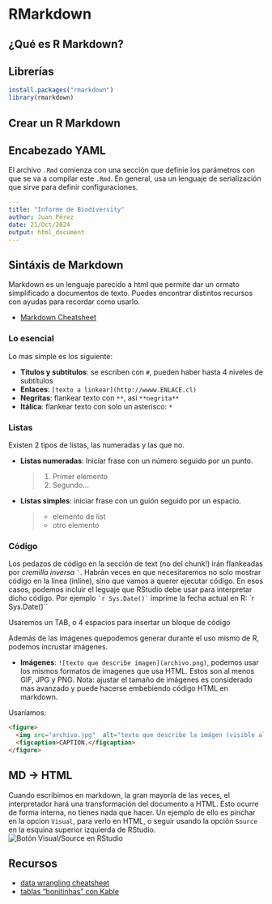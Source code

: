 # RMarkdown

## ¿Qué es R Markdown?

## Librerías

```r
install.packages("rmarkdown")
library(rmarkdown)
```

## Crear un R Markdown

## Encabezado YAML

El archivo `.Rmd` comienza con una sección que definie los parámetros con que se va a compilar este `.Rmd`. En general, usa un lenguaje de serialización que sirve para definir configuraciones.

``` yaml
---
title: "Informe de Biodiversity"
author: Juan Pérez
date: 21/Oct/2024
output: html_document
---
```

## Sintáxis de Markdown

Markdown es un lenguaje parecido a html que permite dar un ormato simplificado a documentos de texto. Puedes encontrar distintos recursos con ayudas para recordar como usarlo.

-   [Markdown Cheatsheet](https://www.markdownguide.org/cheat-sheet/)

### Lo esencial

Lo mas simple es los siguiente:

-   **Títulos y subtítulos**: se escriben con `#`, pueden haber hasta 4 niveles de subtítulos
-   **Enlaces**: `[texto a linkear](http://wwww.ENLACE.cl)`
-   **Negritas**: flankear texto con `**`, asi `**negrita**`
-   **Itálica**: flankear texto con solo un asterisco: `*`

### Listas

Existen 2 tipos de listas, las numeradas y las que no.

-   **Listas numeradas**: Iniciar frase con un número seguido por un punto.

    > 1.  Primer elemento
    > 2.  Segundo...

- **Listas simples**: iniciar frase con un guión seguido por un espacio.

  > - elemento de list
  > - otro elemento


### Código

Los pedazos de código en la sección de text (no del chunk!) irán flankeadas por *cremilla inversa* `` ` ``. Habrán veces en que necesitaremos no solo mostrar código en la linea (inline), sino que vamos a querer ejecutar código. En esos casos, podemos incluir el leguaje que RStudio debe usar para interpretar dicho código. Por ejemplo `` `r Sys.Date()` `` imprime la fecha actual en R: `r Sys.Date()``

Usaremos un TAB, o 4 espacios para insertar un bloque de código

Además de las imágenes quepodemos generar durante el uso mismo de R, podemos incrustar imágenes.

-   **Imágenes**: `![texto que describe imagen](archivo.png)`, podemos usar los mismos formatos de imagenes que usa HTML. Estos son al menos GIF, JPG y PNG. Nota: ajustar el tamaño de imágenes es considerado mas avanzado y puede hacerse embebiendo código HTML en markdown.

Usaríamos:

``` html
<figure>       
  <img src="archivo.jpg"  alt="texto que describe la imágen (visible al pasar el mouse sobre ella)">                      
  <figcaption>CAPTION.</figcaption>
</figure>
```

## MD -> HTML

Cuando escribimos en markdown, la gran mayoría de las veces, el interpretador hará una transformación del documento a HTML. Esto ocurre de forma interna, no tienes nada que hacer. Un ejemplo de ello es pinchar en la opcion `Visual`, para verlo en HTML, o seguir usando la opción `Source` en la esquina superior izquierda de RStudio. ![Botón Visual/Source en RStudio](Source-Visual%20button.png)

## Recursos

-   [data wrangling cheatsheet](https://www.rstudio.com/wp-content/uploads/2015/02/data-wrangling-cheatsheet.pdf)
-   [tablas "bonitinhas" con Kable](https://haozhu233.github.io/kableExtra/awesome_table_in_html.html)
